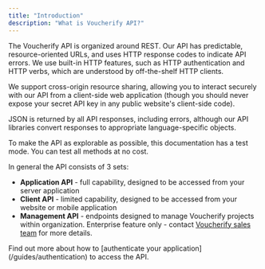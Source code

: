 ```yaml
---
title: "Introduction"
description: "What is Voucherify API?"
---
```


The Voucherify API is organized around REST. Our API has predictable, resource-oriented URLs, and uses HTTP response codes to indicate API errors. We use built-in HTTP features, such as HTTP authentication and HTTP verbs, which are understood by off-the-shelf HTTP clients.

We support cross-origin resource sharing, allowing you to interact securely with our API from a client-side web application (though you should never expose your secret API key in any public website's client-side code).

JSON is returned by all API responses, including errors, although our API libraries convert responses to appropriate language-specific objects.

To make the API as explorable as possible, this documentation has a test mode. You can test all methods at no cost.

In general the API consists of 3 sets:

* **Application API** - full capability, designed to be accessed from your server application
* **Client API** - limited capability, designed to be accessed from your website or mobile application
* **Management API** - endpoints designed to manage Voucherify projects within organization. Enterprise feature only - contact [Voucherify sales team](https://www.voucherify.io/contact-sales "Contact Voucherify Sales") for more details.

<Callout icon="notebook" color="#2196F3" iconType="regular">
  Find out more about how to [authenticate your application](/guides/authentication) to access the API.
</Callout>
